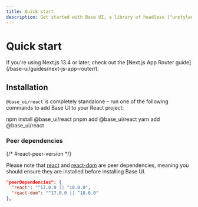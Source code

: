 ```yaml
---
title: Quick start
description: Get started with Base UI, a library of headless ("unstyled") React UI components.
---
```


# Quick start

<Description />

<Callout type="info">
  If you're using Next.js 13.4 or later, check out the [Next.js App Router
  guide](/base-ui/guides/next-js-app-router/).
</Callout>

## Installation

`@base_ui/react` is completely standalone – run one of the following commands to add Base UI to your React project:

<PackageManagerSnippet>
  <Npm>npm install @base_ui/react</Npm>
  <Pnpm>pnpm add @base_ui/react</Pnpm>
  <Yarn>yarn add @base_ui/react</Yarn>
</PackageManagerSnippet>

### Peer dependencies

{/* #react-peer-version */}

Please note that [react](https://www.npmjs.com/package/react) and [react-dom](https://www.npmjs.com/package/react-dom) are peer dependencies, meaning you should ensure they are installed before installing Base UI.

```json
"peerDependencies": {
  "react": "^17.0.0 || ^18.0.0",
  "react-dom": "^17.0.0 || ^18.0.0"
},
```
